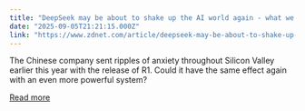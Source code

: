 ```yaml
---
title: "DeepSeek may be about to shake up the AI world again - what we know"
date: "2025-09-05T21:21:15.000Z"
link: "https://www.zdnet.com/article/deepseek-may-be-about-to-shake-up-the-ai-world-again-what-we-know/"
---
```


The Chinese company sent ripples of anxiety throughout Silicon Valley earlier this year with the release of R1. Could it have the same effect again with an even more powerful system?

[Read more](https://www.zdnet.com/article/deepseek-may-be-about-to-shake-up-the-ai-world-again-what-we-know/)
